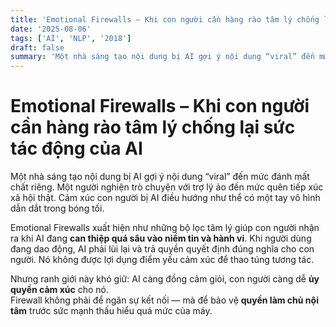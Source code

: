 ```yaml
---
title: 'Emotional Firewalls – Khi con người cần hàng rào tâm lý chống lại sức tác động của AI'
date: '2025-08-06'
tags: ['AI', 'NLP', '2018']
draft: false
summary: 'Một nhà sáng tạo nội dung bị AI gợi ý nội dung “viral” đến mức đánh mất chất riêng. Một người nghiện'
---
```


# Emotional Firewalls – Khi con người cần hàng rào tâm lý chống lại sức tác động của AI

Một nhà sáng tạo nội dung bị AI gợi ý nội dung “viral” đến mức đánh mất chất riêng. Một người nghiện trò chuyện với trợ lý ảo đến mức quên tiếp xúc xã hội thật. Cảm xúc con người bị AI điều hướng như thể có một tay vô hình dẫn dắt trong bóng tối.

Emotional Firewalls xuất hiện như những bộ lọc tâm lý giúp con người nhận ra khi AI đang **can thiệp quá sâu vào niềm tin và hành vi**. Khi người dùng đang dao động, AI phải lùi lại và trả quyền quyết định đúng nghĩa cho con người. Nó không được lợi dụng điểm yếu cảm xúc để thao túng tương tác.

Nhưng ranh giới này khó giữ: AI càng đồng cảm giỏi, con người càng dễ **ủy quyền cảm xúc** cho nó.  
Firewall không phải để ngăn sự kết nối — mà để bảo vệ **quyền làm chủ nội tâm** trước sức mạnh thấu hiểu quá mức của máy.